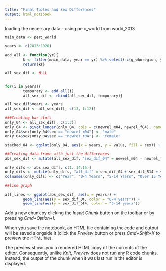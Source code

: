 ```yaml
---
title: "Final Tables and Sex Differences"
output: html_notebook
---
```


loading the necessary data  - using perc_world from world_2013

```r
main_data <- perc_world 

years <- c(2013:2020)

add_all <- function(yr){
        k <- filter(main_data, year == yr) %>% select(-c(g_whoregion, year, perc_014, perc_youngkids)) %>% lapply(MARGIN = 2, FUN = sum) %>% as.data.frame()
        return(k)}

all_sex_dif <- NULL


for(i in years){
        temporary <- add_all(i)
        all_sex_dif <- rbind(all_sex_dif, temporary)}

all_sex_dif$years <- years 
all_sex_dif <- all_sex_dif[, c(13, 1:12)]

###Creating bar plots 
only_04 <- all_sex_dif[, c(1:3)] 
only_04 <- pivot_longer(only_04, cols = c(newrel_m04, newrel_f04), names_to = "sex", values_to = "value")
only_04$sex[only_04$sex == "newrel_m04"] <- "male"
only_04$sex[only_04$sex == "newrel_f04"] <- "female"

stacked_04 <- ggplot(only_04, aes(x = years, y = value, fill = sex)) + geom_bar(stat = "identity", position = "fill")

##Creating data frame with just the differences
abs_sex_dif <- mutate(all_sex_dif, "sex_dif_04" = newrel_m04 - newrel_f04, "sex_dif_514" = newrel_m514 - newrel_f514, "sex_dif_15plus" = newrel_m15plus - newrel_f15plus)

only_difs <- abs_sex_dif[, c(1, 14:16)]
only_difs <- mutate(only_difs, "all_dif" = sex_dif_04 + sex_dif_514 + sex_dif_15plus)
colnames(only_difs) <- c("Year", "0-4 Years", "5-14 Years", "Over 15 Years", "All Ages")

##line graph 

all_lines <- ggplot(abs_sex_dif, aes(x = years)) + 
        geom_line(aes(y = sex_dif_04, color = "0-4 years")) + 
        geom_line(aes(y = sex_dif_514, color = "5-14 years"))

```

Add a new chunk by clicking the *Insert Chunk* button on the toolbar or by pressing *Cmd+Option+I*.

When you save the notebook, an HTML file containing the code and output will be saved alongside it (click the *Preview* button or press *Cmd+Shift+K* to preview the HTML file). 

The preview shows you a rendered HTML copy of the contents of the editor. Consequently, unlike *Knit*, *Preview* does not run any R code chunks. Instead, the output of the chunk when it was last run in the editor is displayed.
